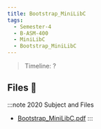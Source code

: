 ```yaml
---
title: Bootstrap_MiniLibC
tags:
  - Semester-4
  - B-ASM-400
  - MiniLibC
  - Bootstrap_MiniLibC
---
```

> Timeline: ?


## Files 📂

:::note 2020 Subject and Files
- [Bootstrap_MiniLibC.pdf](https://github.com/Studio-17/Epitech-Subjects/raw/main/Semester-4/B-ASM-400/MiniLibC/Bootstrap_MiniLibC/Bootstrap_MiniLibC.pdf)
:::
